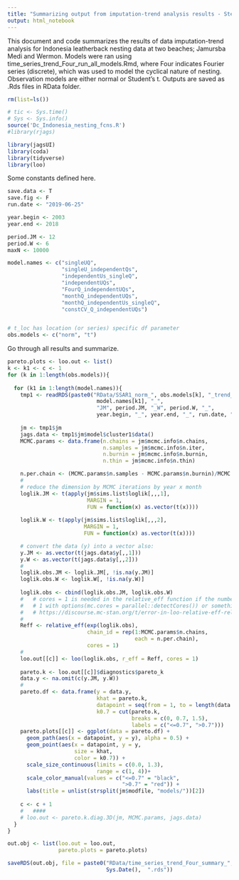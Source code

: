 ```yaml
---
title: "Summarizing output from imputation-trend analysis results - Step 1"
output: html_notebook
---
```


This document and code summarizes the results of data imputation-trend analysis for Indonesia leatherback nesting data at two beaches; Jamursba Medi and Wermon. Models were ran using time_series_trend_Four_run_all_models.Rmd, where Four indicates Fourier series (discrete), which was used to model the cyclical nature of nesting. Observation models are either normal or Student's t.  Outputs are saved as .Rds files in RData folder.

```r
rm(list=ls())

# tic <- Sys.time()
# Sys <- Sys.info()
source('Dc_Indonesia_nesting_fcns.R')
#library(rjags)

library(jagsUI)
library(coda)
library(tidyverse)
library(loo)
```


Some constants defined here.
```r
save.data <- T
save.fig <- F
run.date <- "2019-06-25"

year.begin <- 2003
year.end <- 2018

period.JM <- 12
period.W <- 6
maxN <- 10000

model.names <- c("singleUQ", 
                 "singleU_independentQs",
                 "independentUs_singleQ", 
                 "independentUQs",
                 "FourQ_independentUQs", 
                 "monthQ_independentUQs",
                 "monthQ_independentUs_singleQ",
                 "constCV_Q_independentUQs")


# t_loc has location (or series) specific df parameter 
obs.models <- c("norm", "t") 

```

Go through all results and summarize.

```r
pareto.plots <- loo.out <- list()
k <- k1 <- c <- 1
for (k in 1:length(obs.models)){
  
  for (k1 in 1:length(model.names)){
    tmp1 <- readRDS(paste0("RData/SSAR1_norm_", obs.models[k], "_trend_Four_", 
                            model.names[k1], "_",
                            "JM", period.JM, "_W", period.W, "_",
                            year.begin, "_", year.end, "_", run.date, ".rds"))
    
    jm <- tmp1$jm
    jags.data <- tmp1$jm$model$cluster1$data()
    MCMC.params <- data.frame(n.chains = jm$mcmc.info$n.chains,
                              n.samples = jm$mcmc.info$n.iter,
                              n.burnin = jm$mcmc.info$n.burnin,
                              n.thin = jm$mcmc.info$n.thin)

    n.per.chain <- (MCMC.params$n.samples - MCMC.params$n.burnin)/MCMC.params$n.thin
    #   
    # reduce the dimension by MCMC iterations by year x month
    loglik.JM <- t(apply(jm$sims.list$loglik[,,,1], 
                         MARGIN = 1, 
                         FUN = function(x) as.vector(t(x))))
    
    loglik.W <- t(apply(jm$sims.list$loglik[,,,2],
                        MARGIN = 1,
                        FUN = function(x) as.vector(t(x))))

    # convert the data (y) into a vector also:
    y.JM <- as.vector(t(jags.data$y[,,1]))
    y.W <- as.vector(t(jags.data$y[,,2]))
    #   
    loglik.obs.JM <- loglik.JM[, !is.na(y.JM)]
    loglik.obs.W <- loglik.W[, !is.na(y.W)]
    
    loglik.obs <- cbind(loglik.obs.JM, loglik.obs.W)
    #   # cores = 1 is needed in the relative_eff function if the number of cores was set to more than
    #   # 1 with options(mc.cores = parallel::detectCores()) or something similear. See also here:
    #   # https://discourse.mc-stan.org/t/error-in-loo-relative-eff-related-to-options-mc-cores/5610/2
    #   
    Reff <- relative_eff(exp(loglik.obs),
                         chain_id = rep(1:MCMC.params$n.chains,
                                        each = n.per.chain),
                         cores = 1)
    #   
    loo.out[[c]] <- loo(loglik.obs, r_eff = Reff, cores = 1)
    
    pareto.k <- loo.out[[c]]$diagnostics$pareto_k
    data.y <- na.omit(c(y.JM, y.W))
    # 
    pareto.df <- data.frame(y = data.y,
                            khat = pareto.k,
                            datapoint = seq(from = 1, to = length(data.y)),
                            k0.7 = cut(pareto.k,
                                       breaks = c(0, 0.7, 1.5),
                                       labels = c("<=0.7", ">0.7")))
    pareto.plots[[c]] <- ggplot(data = pareto.df) +
      geom_path(aes(x = datapoint, y = y), alpha = 0.5) +
      geom_point(aes(x = datapoint, y = y,
                     size = khat,
                     color = k0.7)) +
      scale_size_continuous(limits = c(0.0, 1.3),
                            range = c(1, 4))+
      scale_color_manual(values = c("<=0.7" = "black",
                                    ">0.7" = "red")) + 
      labs(title = unlist(strsplit(jm$modfile, "models/"))[2])
    
    c <- c + 1
    #   ####
    # loo.out <- pareto.k.diag.3D(jm, MCMC.params, jags.data)
  }
}

out.obj <- list(loo.out = loo.out, 
                pareto.plots = pareto.plots)

saveRDS(out.obj, file = paste0("RData/time_series_trend_Four_summary_", 
                               Sys.Date(),  ".rds"))

```


